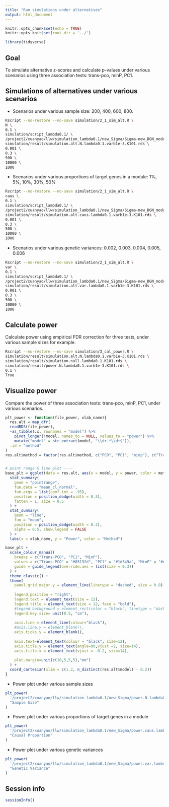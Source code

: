 ```yaml
---
title: "Run simulations under alternatives"
output: html_document
---
```


```r
knitr::opts_chunk$set(echo = TRUE)
knitr::opts_knit$set(root.dir = '../')

library(tidyverse)
```

## Goal

To simulate alternative z-scores and calculate p-values under various scenarios using three association tests: trans-pco, minP, PC1.


## Simulations of alternatives under various scenarios

- Scenarios under various sample size: 200, 400, 600, 800.

```bash
Rscript --no-restore --no-save simulation/2_1_sim_alt.R \
N \
0.1 \
simulation/script_lambda0.1/ \
/project2/xuanyao/llw/simulation_lambda0.1/new_Sigma/Sigma-new_DGN_module29_K101.rds \
simulation/result/simulation.alt.N.lambda0.1.varb1e-3.K101.rds \
0.001 \
0.3 \
500 \
10000 \
1000
```


- Scenarios under various proportions of target genes in a module: 1%, 5%, 10%, 30%, 50%
```bash
Rscript --no-restore --no-save simulation/2_1_sim_alt.R \
caus \
0.1 \
simulation/script_lambda0.1/ \
/project2/xuanyao/llw/simulation_lambda0.1/new_Sigma/Sigma-new_DGN_module29_K101.rds \
simulation/result/simulation.alt.caus.lambda0.1.varb1e-3.K101.rds \
0.001 \
0.3 \
500 \
10000 \
1000
```


- Scenarios under various genetic variances: 0.002, 0.003, 0.004, 0.005, 0.006

```bash
Rscript --no-restore --no-save simulation/2_1_sim_alt.R \
var \
0.1 \
simulation/script_lambda0.1/ \
/project2/xuanyao/llw/simulation_lambda0.1/new_Sigma/Sigma-new_DGN_module29_K101.rds \
simulation/result/simulation.alt.var.lambda0.1.varb1e-3.K101.rds \
0.001 \
0.3 \
500 \
10000 \
1000
```


## Calculate power

Calculate power using empirical FDR correction for three tests, under various sample sizes for example.

```bash
Rscript --no-restore --no-save simulation/3_cal_power.R \
simulation/result/simulation.alt.N.lambda0.1.varb1e-3.K101.rds \
simulation/result/simulation.null.lambda0.1.K101.rds \
simulation/result/power.N.lambda0.1.varb1e-3.K101.rds \
0.1 \
True
```


## Visualize power

Compare the power of three association tests: trans-pco, minP, PC1, under various scenarios.


```r
plt_power <- function(file_power, xlab_name){
  res.alt = map_dfr(
  readRDS(file_power),
  ~as_tibble(.x, rownames = "model") %>%
    pivot_longer(!model, names_to = NULL, values_to = "power") %>%
    mutate("model" = str_extract(model, "\\d+.*\\d+$")),
  .id = "method"
)
res.alt$method = factor(res.alt$method, c("PCO", "PC1", "minp"), c("Trans-PCO", "PC1", "MinP"))


# point range & line plot ----
base_plt = ggplot(data = res.alt, aes(x = model, y = power, color = method, group = method)) +
  stat_summary(
    geom = "pointrange",
    fun.data = "mean_cl_normal",
    fun.args = list(conf.int = .95),
    position = position_dodge(width = 0.3),
    fatten = 1, size = 0.5
  ) +
  stat_summary(
    geom = "line",
    fun = "mean",
    position = position_dodge(width = 0.3),
    alpha = 0.5, show.legend = FALSE
  ) +
  labs(x = xlab_name, y = "Power", color = "Method")

base_plt +
  scale_colour_manual(
    breaks = c("Trans-PCO", "PC1", "MinP"),
    values = c("Trans-PCO" = "#85192d", "PC1" = "#1d349a", "MinP" = "#e89c31"),
    guide = guide_legend(override.aes = list(size = 0.3))
  ) +
  theme_classic() +
  theme(
    panel.grid.major.y = element_line(linetype = "dashed", size = 0.8),
    
    legend.position = "right",
    legend.text = element_text(size = 12),
    legend.title = element_text(size = 12, face = "bold"),
    #legend.background = element_rect(color = "black", linetype = "dashed"),
    legend.key.size= unit(0.5, "cm"),
    
    axis.line = element_line(colour="black"),
    #axis.line.y = element_blank(),
    axis.ticks.y = element_blank(),
    
    axis.text=element_text(colour = "black", size=12),
    axis.title.y = element_text(angle=90,vjust =2, size=14),
    axis.title.x = element_text(vjust = -0.2, size=14),
    
    plot.margin=unit(c(10,5,5,5),"mm")
  ) +
  coord_cartesian(xlim = c(1.2, n_distinct(res.alt$model) - 0.2))
}
```


- Power plot under various sample sizes

```r
plt_power(
  '/project2/xuanyao/llw/simulation_lambda0.1/new_Sigma/power.N.lambda0.1.varb1e-3.K101.rds',
  "Sample Size"
)
```


- Power plot under various proportions of target genes in a module

```r
plt_power(
  '/project2/xuanyao/llw/simulation_lambda0.1/new_Sigma/power.caus.lambda0.1.varb1e-3.K101.rds',
  "Causal Proportion"
)
```


- Power plot under various genetic variances

```r
plt_power(
  '/project2/xuanyao/llw/simulation_lambda0.1/new_Sigma/power.var.lambda0.1.varb1e-3.K101.rds',
  "Genetic Variance"
)
```


## Session info

```r
sessionInfo()
```


